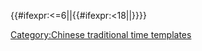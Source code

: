 {{#ifexpr:{{ctime:H}}<=6|{{ctime:Go}}|{{#ifexpr:{{ctime:H}}<18|{{ctime:kaS}}|{{ctime:Go}}}}}}<noinclude>[[Category:Chinese traditional time templates]]</noinclude>